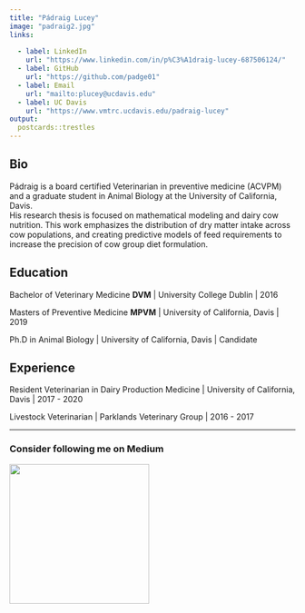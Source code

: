 ```yaml
---
title: "Pádraig Lucey"
image: "padraig2.jpg"
links:
  
  - label: LinkedIn
    url: "https://www.linkedin.com/in/p%C3%A1draig-lucey-687506124/"
  - label: GitHub
    url: "https://github.com/padge01"
  - label: Email
    url: "mailto:plucey@ucdavis.edu"
  - label: UC Davis
    url: "https://www.vmtrc.ucdavis.edu/padraig-lucey"
output:
  postcards::trestles
---
```


## Bio

Pádraig is a board certified Veterinarian in preventive medicine (ACVPM) and a graduate student in Animal Biology at the University of California, Davis.\
His research thesis is focused on mathematical modeling and dairy cow nutrition. This work emphasizes the distribution of dry matter intake across cow populations, and creating predictive models of feed requirements to increase the precision of cow group diet formulation.

## Education

Bachelor of Veterinary Medicine **DVM** \| University College Dublin \| 2016

Masters of Preventive Medicine **MPVM** \| University of California, Davis \| 2019

Ph.D in Animal Biology \| University of California, Davis \| Candidate

## Experience

Resident Veterinarian in Dairy Production Medicine \| University of California, Davis \| 2017 - 2020

Livestock Veterinarian \| Parklands Veterinary Group \| 2016 - 2017

------------------------------------------------------------------------

### Consider following me on Medium

[![](images/Medium-Logo-Black-CMYK@1x.png){width="246"}](https://medium.com/@padraiglucey)

## 
